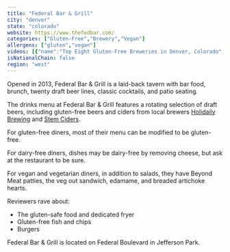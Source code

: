 ```yaml
---
title: "Federal Bar & Grill"
city: "denver"
state: "colorado"
website: https://www.thefedbar.com/
categories: ["Gluten-Free","Brewery","Vegan"]
allergens: ["gluten","vegan"]
videos: [{"name":"Top Eight Gluten-Free Breweries in Denver, Colorado","url":"https://www.youtube.com/watch?v=OM7Fjw6uJAA"}]
isNationalChain: false
region: "west"
---
```

Opened in 2013, Federal Bar & Grill is a laid-back tavern with bar food, brunch, twenty draft beer lines, classic cocktails, and patio seating.

The drinks menu at Federal Bar & Grill features a rotating selection of draft beers, including gluten-free beers and ciders from local brewers [Holidaily Brewing](/restaurants/denver/holidaily-brewing) and [Stem Ciders](/restaurants/denver/stem-ciders-taproom).

For gluten-free diners, most of their menu can be modified to be gluten-free.

For dairy-free diners, dishes may be dairy-free by removing cheese, but ask at the restaurant to be sure.

For vegan and vegetarian diners, in addition to salads, they have Beyond Meat patties, the veg out sandwich, edamame, and breaded artichoke hearts.

Reviewers rave about:
* The gluten-safe food and dedicated fryer
* Gluten-free fish and chips
* Burgers

Federal Bar & Grill is located on Federal Boulevard in Jefferson Park.
